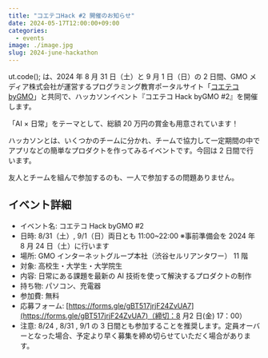 ```yaml
---
title: "コエテコHack #2 開催のお知らせ"
date: 2024-05-17T12:00:00+09:00
categories:
  - events
image: ./image.jpg
slug: 2024-june-hackathon
---
```


ut.code(); は、2024 年 8 月 31 日（土）と 9 月 1 日（日）の 2 日間、GMO メディア株式会社が運営するプログラミング教育ポータルサイト「[コエテコ byGMO](https://coeteco.jp/)」と共同で、ハッカソンイベント『コエテコ Hack byGMO #2』を開催します。

「AI × 日常」をテーマとして、総額 20 万円の賞金も用意されています！

ハッカソンとは、いくつかのチームに分かれ、チームで協力して一定期間の中でアプリなどの簡単なプロダクトを作ってみるイベントです。今回は 2 日間で行います。

友人とチームを組んで参加するのも、一人で参加するの問題ありません。

## イベント詳細

- イベント名: コエテコ Hack byGMO #2
- 日時: 8/31（土）, 9/1（日）両日とも 11:00~22:00 ※事前準備会を 2024 年 8 月 24 日（土）に行います
- 場所: GMO インターネットグループ本社（渋谷セルリアンタワー） 11 階
- 対象: 高校生・大学生・大学院生
- 内容: 日常にある課題を最新の AI 技術を使って解決するプロダクトの制作
- 持ち物: パソコン、充電器
- 参加費: 無料
- 応募フォーム: [https://forms.gle/gBT517jrjF24ZvUA7](https://forms.gle/gBT517jrjF24ZvUA7)（締切：8 月2 日(金) 17：00）
- 注意: 8/24 , 8/31 , 9/1 の 3 日間とも参加することを推奨します。定員オーバーとなった場合、予定より早く募集を締め切らせていただく場合があります。
